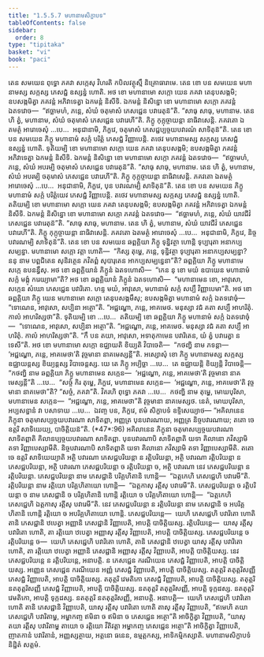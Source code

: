 ```yaml
---
title: "1.5.5.7 មហានាមសិក្ខាបទ"
tableOfContents: false
sidebar:
  order: 8
type: "tipitaka"
basket: "vi"
book: "paci"
---
```



<DynamicBreadcrumb />

<Division number="303" book="paci">

<Paragraph number="964" book="paci">
តេន សមយេន ពុទ្ធោ ភគវា សក្កេសុ វិហរតិ កបិលវត្ថុស្មឹ និគ្រោធារាមេ. តេន ខោ បន សមយេន មហានាមស្ស សក្កស្ស ភេសជ្ជំ ឧស្សន្នំ ហោតិ. អថ ខោ មហានាមោ សក្កោ យេន ភគវា តេនុបសង្កមិ; ឧបសង្កមិត្វា ភគវន្តំ អភិវាទេត្វា ឯកមន្តំ និសីទិ. ឯកមន្តំ និសិន្នោ ខោ មហានាមោ សក្កោ ភគវន្តំ ឯតទវោច—  “ឥច្ឆាមហំ, ភន្តេ, សំឃំ ចតុមាសំ ភេសជ្ជេន បវារេតុន៑”តិ. “សាធុ សាធុ, មហានាម. តេន ហិ ត្វំ, មហានាម, សំឃំ ចតុមាសំ ភេសជ្ជេន បវារេហី”តិ. ភិក្ខូ កុក្កុច្ចាយន្តា នាធិវាសេន្តិ. ភគវតោ ឯតមត្ថំ អារោចេសុំ …បេ…  អនុជានាមិ, ភិក្ខវេ, ចតុមាសំ ភេសជ្ជប្បច្ចយបវារណំ សាទិតុន៑”តិ.
</Paragraph>

</Division>
<Division number="304" book="paci">

<Paragraph number="965" book="paci">
តេន ខោ បន សមយេន ភិក្ខូ មហានាមំ សក្កំ បរិត្តំ ភេសជ្ជំ វិញ្ញាបេន្តិ. តថេវ មហានាមស្ស សក្កស្ស ភេសជ្ជំ ឧស្សន្នំ ហោតិ. ទុតិយម្បិ ខោ មហានាមោ សក្កោ យេន ភគវា តេនុបសង្កមិ; ឧបសង្កមិត្វា ភគវន្តំ អភិវាទេត្វា ឯកមន្តំ និសីទិ. ឯកមន្តំ និសិន្នោ ខោ មហានាមោ សក្កោ ភគវន្តំ ឯតទវោច—  “ឥច្ឆាមហំ, ភន្តេ, សំឃំ អបរម្បិ ចតុមាសំ ភេសជ្ជេន បវារេតុន៑”តិ. “សាធុ សាធុ, មហានាម. តេន ហិ ត្វំ, មហានាម, សំឃំ អបរម្បិ ចតុមាសំ ភេសជ្ជេន បវារេហី”តិ. ភិក្ខូ កុក្កុច្ចាយន្តា នាធិវាសេន្តិ. ភគវតោ ឯតមត្ថំ អារោចេសុំ …បេ…  អនុជានាមិ, ភិក្ខវេ, បុន បវារណម្បិ សាទិតុន៑”តិ.
</Paragraph>

</Division>
<Division number="305" book="paci">

<Paragraph number="966" book="paci">
តេន ខោ បន សមយេន ភិក្ខូ មហានាមំ សក្កំ បរិត្តំយេវ ភេសជ្ជំ វិញ្ញាបេន្តិ. តថេវ មហានាមស្ស សក្កស្ស ភេសជ្ជំ ឧស្សន្នំ ហោតិ. តតិយម្បិ ខោ មហានាមោ សក្កោ យេន ភគវា តេនុបសង្កមិ; ឧបសង្កមិត្វា ភគវន្តំ អភិវាទេត្វា ឯកមន្តំ និសីទិ. ឯកមន្តំ និសិន្នោ ខោ មហានាមោ សក្កោ ភគវន្តំ ឯតទវោច—  “ឥច្ឆាមហំ, ភន្តេ, សំឃំ យាវជីវំ ភេសជ្ជេន បវារេតុន៑”តិ. “សាធុ សាធុ, មហានាម. តេន ហិ ត្វំ, មហានាម, សំឃំ យាវជីវំ ភេសជ្ជេន បវារេហី”តិ. ភិក្ខូ កុក្កុច្ចាយន្តា នាធិវាសេន្តិ. ភគវតោ ឯតមត្ថំ អារោចេសុំ …បេ…  អនុជានាមិ, ភិក្ខវេ, និច្ចបវារណម្បិ សាទិតុន៑”តិ.
</Paragraph>

<Paragraph number="967" book="paci">
តេន ខោ បន សមយេន ឆព្ពគ្គិយា ភិក្ខូ ទុន្និវត្ថា ហោន្តិ ទុប្បារុតា អនាកប្បសម្បន្នា. មហានាមោ សក្កោ វត្តា ហោតិ—  “កិស្ស តុម្ហេ, ភន្តេ, ទុន្និវត្ថា ទុប្បារុតា អនាកប្បសម្បន្នា? ននុ នាម បព្ពជិតេន សុនិវត្ថេន ភវិតព្ពំ សុបារុតេន អាកប្បសម្បន្នេនា”តិ? ឆព្ពគ្គិយា ភិក្ខូ មហានាមេ សក្កេ ឧបនន្ធឹសុ. អថ ខោ ឆព្ពគ្គិយានំ ភិក្ខូនំ ឯតទហោសិ—  “កេន នុ ខោ មយំ ឧបាយេន មហានាមំ សក្កំ មង្កុំ ករេយ្យាមា”តិ? អថ ខោ ឆព្ពគ្គិយានំ ភិក្ខូនំ ឯតទហោសិ—  “មហានាមេន ខោ, អាវុសោ, សក្កេន សំឃោ ភេសជ្ជេន បវារិតោ. ហន្ទ មយំ, អាវុសោ, មហានាមំ សក្កំ សប្បឹ វិញ្ញាបេមា”តិ. អថ ខោ ឆព្ពគ្គិយា ភិក្ខូ យេន មហានាមោ សក្កោ តេនុបសង្កមឹសុ; ឧបសង្កមិត្វា មហានាមំ សក្កំ ឯតទវោចុំ—  “ទោណេន, អាវុសោ, សប្បិនា អត្ថោ”តិ. “អជ្ជណ្ហោ, ភន្តេ, អាគមេថ. មនុស្សា វជំ គតា សប្បឹ អាហរិតុំ. កាលំ អាហរិស្សថា”តិ.
</Paragraph>

<Paragraph number="968" book="paci">
ទុតិយម្បិ ខោ …បេ…  តតិយម្បិ ខោ ឆព្ពគ្គិយា ភិក្ខូ មហានាមំ សក្កំ ឯតទវោចុំ—  “ទោណេន, អាវុសោ, សប្បិនា អត្ថោ”តិ. “អជ្ជណ្ហោ, ភន្តេ, អាគមេថ. មនុស្សា វជំ គតា សប្បឹ អាហរិតុំ. កាលំ អាហរិស្សថា”តិ. “កឹ បន តយា, អាវុសោ, អទាតុកាមេន បវារិតេន, យំ ត្វំ បវារេត្វា ន ទេសី”តិ. អថ ខោ មហានាមោ សក្កោ ឧជ្ឈាយតិ ខិយ្យតិ វិបាចេតិ—  “កថញ្ហិ នាម ភទន្តា—  ‘អជ្ជណ្ហោ, ភន្តេ, អាគមេថា’តិ វុច្ចមានា នាគមេស្សន្តី”តិ.
</Paragraph>

<Paragraph number="969" book="paci">
អស្សោសុំ ខោ ភិក្ខូ មហានាមស្ស សក្កស្ស ឧជ្ឈាយន្តស្ស ខិយ្យន្តស្ស វិបាចេន្តស្ស. យេ តេ ភិក្ខូ អប្បិច្ឆា …បេ…  តេ ឧជ្ឈាយន្តិ ខិយ្យន្តិ វិបាចេន្តិ—  “កថញ្ហិ នាម ឆព្ពគ្គិយា ភិក្ខូ មហានាមេន សក្កេន—  ‘អជ្ជណ្ហោ, ភន្តេ, អាគមេថា’តិ វុច្ចមានា នាគមេស្សន្តី”តិ …បេ…  “សច្ចំ កិរ តុម្ហេ, ភិក្ខវេ, មហានាមេន សក្កេន—  ‘អជ្ជណ្ហោ, ភន្តេ, អាគមេថា’តិ វុច្ចមានា នាគមេថា”តិ? “សច្ចំ, ភគវា”តិ. វិគរហិ ពុទ្ធោ ភគវា …បេ…  កថញ្ហិ នាម តុម្ហេ, មោឃបុរិសា, មហានាមេន សក្កេន—  “អជ្ជណ្ហោ, ភន្តេ, អាគមេថា”តិ វុច្ចមានា នាគមេស្សថ. នេតំ, មោឃបុរិសា, អប្បសន្នានំ វា បសាទាយ …បេ…  ឯវញ្ច បន, ភិក្ខវេ, ឥមំ សិក្ខាបទំ ឧទ្ទិសេយ្យាថ—
</Paragraph>

</Division>
<Division number="306" book="paci">

<Paragraph number="970" book="paci">
<Emphasis>“អគិលានេន ភិក្ខុនា ចតុមាសប្បច្ចយបវារណា សាទិតព្ពា</Emphasis>, <Emphasis>អញ្ញត្រ បុនបវារណាយ, អញ្ញត្រ និច្ចបវារណាយ; តតោ ចេ ឧត្តរិ សាទិយេយ្យ, បាចិត្តិយន៑”</Emphasis>តិ. (*47*:<Emphasis>96</Emphasis>)
</Paragraph>

</Division>
<Division number="307" book="paci">

<Paragraph number="971" book="paci">
<Emphasis>អគិលានេន ភិក្ខុនា ចតុមាសប្បច្ចយបវារណា សាទិតព្ពា</Emphasis>តិ គិលានប្បច្ចយបវារណា សាទិតព្ពា.
</Paragraph>

<Paragraph number="972" book="paci">
<Emphasis>បុនបវារណាបិ សាទិតព្ពា</Emphasis>តិ យទា គិលានោ ភវិស្សាមិ តទា វិញ្ញាបេស្សាមីតិ.
</Paragraph>

<Paragraph number="973" book="paci">
<Emphasis>និច្ចបវារណាបិ សាទិតព្ពា</Emphasis>តិ យទា គិលានោ ភវិស្សាមិ តទា វិញ្ញាបេស្សាមីតិ.
</Paragraph>

<Paragraph number="974" book="paci">
<Emphasis>តតោ ចេ ឧត្តរិ សាទិយេយ្យា</Emphasis>តិ អត្ថិ បវារណា ភេសជ្ជបរិយន្តា ន រត្តិបរិយន្តា, អត្ថិ បវារណា រត្តិបរិយន្តា ន ភេសជ្ជបរិយន្តា, អត្ថិ បវារណា ភេសជ្ជបរិយន្តា ច រត្តិបរិយន្តា ច, អត្ថិ បវារណា នេវ ភេសជ្ជបរិយន្តា ន រត្តិបរិយន្តា.
</Paragraph>

<Paragraph number="975" book="paci">
<Emphasis>ភេសជ្ជបរិយន្តា</Emphasis> នាម ភេសជ្ជានិ បរិគ្គហិតានិ ហោន្តិ—  “ឯត្តកេហិ ភេសជ្ជេហិ បវារេមី”តិ. <Emphasis>រត្តិបរិយន្តា</Emphasis> នាម រត្តិយោ បរិគ្គហិតាយោ ហោន្តិ—  “ឯត្តកាសុ រត្តីសុ បវារេមី”តិ. <Emphasis>ភេសជ្ជបរិយន្តា ច រត្តិបរិយន្តា ច</Emphasis> នាម ភេសជ្ជានិ ច បរិគ្គហិតានិ ហោន្តិ រត្តិយោ ច បរិគ្គហិតាយោ ហោន្តិ—  “ឯត្តកេហិ ភេសជ្ជេហិ ឯត្តកាសុ រត្តីសុ បវារេមី”តិ. <Emphasis>នេវ ភេសជ្ជបរិយន្តា ន រត្តិបរិយន្តា</Emphasis> នាម ភេសជ្ជានិ ច អបរិគ្គហិតានិ ហោន្តិ រត្តិយោ ច អបរិគ្គហិតាយោ ហោន្តិ.
</Paragraph>

</Division>
<Division number="308" book="paci">

<Paragraph number="976" book="paci">
ភេសជ្ជបរិយន្តេ—  យេហិ ភេសជ្ជេហិ បវារិតោ ហោតិ តានិ ភេសជ្ជានិ ឋបេត្វា អញ្ញានិ ភេសជ្ជានិ វិញ្ញាបេតិ, អាបត្តិ បាចិត្តិយស្ស. រត្តិបរិយន្តេ—  យាសុ រត្តីសុ បវារិតោ ហោតិ, តា រត្តិយោ ឋបេត្វា អញ្ញាសុ រត្តីសុ វិញ្ញាបេតិ, អាបត្តិ បាចិត្តិយស្ស. ភេសជ្ជបរិយន្តេ ច រត្តិបរិយន្តេ ច—  យេហិ ភេសជ្ជេហិ បវារិតោ ហោតិ, តានិ ភេសជ្ជានិ ឋបេត្វា យាសុ រត្តីសុ បវារិតោ ហោតិ, តា រត្តិយោ ឋបេត្វា អញ្ញានិ ភេសជ្ជានិ អញ្ញាសុ រត្តីសុ វិញ្ញាបេតិ, អាបត្តិ បាចិត្តិយស្ស. នេវ ភេសជ្ជបរិយន្តេ ន រត្តិបរិយន្តេ, អនាបត្តិ.
</Paragraph>

</Division>
<Division number="309" book="paci">

<Paragraph number="977" book="paci">
ន ភេសជ្ជេន ករណីយេន ភេសជ្ជំ វិញ្ញាបេតិ, អាបត្តិ បាចិត្តិយស្ស. អញ្ញេន ភេសជ្ជេន ករណីយេន អញ្ញំ ភេសជ្ជំ វិញ្ញាបេតិ, អាបត្តិ បាចិត្តិយស្ស. តតុត្តរិ តតុត្តរិសញ្ញី ភេសជ្ជំ វិញ្ញាបេតិ, អាបត្តិ បាចិត្តិយស្ស. តតុត្តរិ វេមតិកោ ភេសជ្ជំ វិញ្ញាបេតិ, អាបត្តិ បាចិត្តិយស្ស. តតុត្តរិ នតតុត្តរិសញ្ញី ភេសជ្ជំ វិញ្ញាបេតិ, អាបត្តិ បាចិត្តិយស្ស.
</Paragraph>

<Paragraph number="978" book="paci">
នតតុត្តរិ តតុត្តរិសញ្ញី, អាបត្តិ ទុក្កដស្ស. នតតុត្តរិ វេមតិកោ, អាបត្តិ ទុក្កដស្ស. នតតុត្តរិ នតតុត្តរិសញ្ញី, អនាបត្តិ.
</Paragraph>

</Division>
<Division number="310" book="paci">

<Paragraph number="979" book="paci">
អនាបត្តិ—  យេហិ ភេសជ្ជេហិ បវារិតោ ហោតិ តានិ ភេសជ្ជានិ វិញ្ញាបេតិ, យាសុ រត្តីសុ បវារិតោ ហោតិ តាសុ រត្តីសុ វិញ្ញាបេតិ, “ឥមេហិ តយា ភេសជ្ជេហិ បវារិតាម្ហ, អម្ហាកញ្ច ឥមិនា ច ឥមិនា ច ភេសជ្ជេន អត្ថោ”តិ អាចិក្ខិត្វា វិញ្ញាបេតិ, “យាសុ តយា រត្តីសុ បវារិតាម្ហ តាយោ ច រត្តិយោ វីតិវត្តា អម្ហាកញ្ច ភេសជ្ជេន អត្ថោ”តិ អាចិក្ខិត្វា វិញ្ញាបេតិ, ញាតកានំ បវារិតានំ, អញ្ញស្សត្ថាយ, អត្តនោ ធនេន, ឧម្មត្តកស្ស, អាទិកម្មិកស្សាតិ.

</Paragraph>
</Division>

<Paragraph number="980" type="center" book="paci">
មហានាមសិក្ខាបទំ និដ្ឋិតំ សត្តមំ.
</Paragraph>
